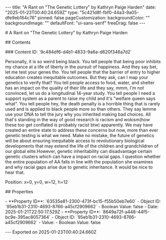 \-\-\-
title: "A Rant on "The Genetic Lottery" by Kathryn Paige Harden"
date: "2025-01-23T00:40:24.659Z"
type: "5c421d8f-fbf0-44a3-9a05-dfe9eb164c76"
pinned: false
pageCustomization:
 backgroundColor: ""
 backgroundImage: ""
 defaultFont: "ui-sans-serif"
 freeDrag: false
\-\-\-

\# A Rant on "The Genetic Lottery" by Kathryn Paige Harden

\## Contents

\### Content ID: \`9c484df6-d4b1-4833-9a6a-d620f346a7d2\`

Personally, it is so weird being black. You tell people that being poor inhibits my chance at a life of liberty in the pursuit of happiness. And they say bet, let me test your genes tho. You tell people that the barrier of entry to higher education creates inequitable outcomes. But they ask, can I map your genetics to verify that? You tell people access to food, water, and shelter has an impact on the quality of their life and they say, mmm, I'm not convinced, let us do a longitudinal 14-year study. You tell people I need a support system as a parent to raise my child and it's "welfare queen says what". You tell people hey, the death penalty is a horrible thing that is rarely used and is applied to black people more so than others. They say lemme use your DNA to tell the jury why you inherited making bad choices. All that's standing in the way of good research is racism and wokism(how these too get conflated is probably racist btw) apparently. We may have created an entire state to address these concerns but now, more than ever genetic testing is what we need. Make no mistake, the future of genetics will be about ensuring inequitable access to revolutionary biological developments that may extend the life of the children and grandchildren of our global elite.However, genetic inheritability can disadvantage certain genetic clusters which can have a impact on racial gaps. I question whether the entire population of AA falls in line with the population she examines and why racial gaps arise due to genetic inheritance. It would be nice to hear that.

Position: x=0, y=0, w=12, h=12

\## Properties

\- \*\*Property ID\*\*: \`63535e81-2300-473f-bc15-f55b50eb7e60\`
 \- Object ID: \`95eb1b31-2310-4693-8766-a45cf2909662\`
 \- Boolean Value: false
 \- Date: 2025-01-21T22:50:17.529Z
\- \*\*Property ID\*\*: \`8649a72f-a448-44f5-bc9e-395ac8057364\`
 \- Object ID: \`95eb1b31-2310-4693-8766-a45cf2909662\`
 \- Value:
 \- Boolean Value: false

\-\-\-
Exported on 2025-01-23T00:40:24.660Z
